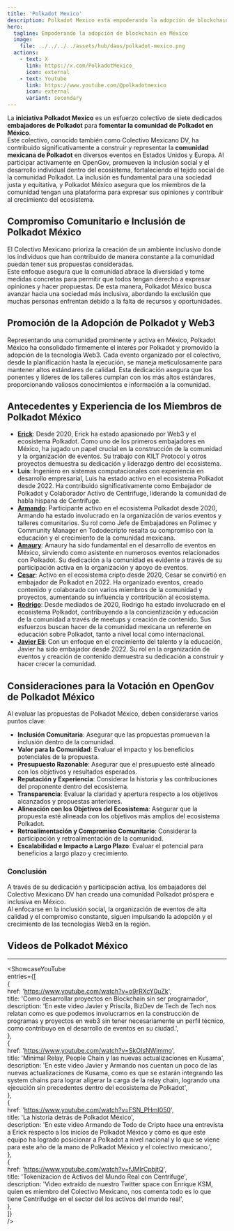 ```yaml
---
title: 'Polkadot Mexico'  
description: Polkadot Mexico está empoderando la adopción de blockchain y el compromiso comunitario a través de eventos inclusivos, educación y participación activa.  
hero:  
  tagline: Empoderando la adopción de blockchain en México  
  image:  
    file: ../../../../assets/hub/daos/polkadot-mexico.png  
  actions:  
    - text: X  
      link: https://x.com/PolkadotMexico_  
      icon: external  
    - text: Youtube  
      link: https://www.youtube.com/@polkadotmexico  
      icon: external  
      variant: secondary  
---
```



La **iniciativa Polkadot Mexico** es un esfuerzo colectivo de siete dedicados **embajadores de Polkadot** para **fomentar la comunidad de Polkadot en México**.  
Este colectivo, conocido también como Colectivo Mexicano DV, ha contribuido significativamente a construir y representar la **comunidad mexicana de Polkadot** en diversos eventos en Estados Unidos y Europa. Al participar activamente en OpenGov, promueven la inclusión social y el desarrollo individual dentro del ecosistema, fortaleciendo el tejido social de la comunidad Polkadot. La inclusión es fundamental para una sociedad justa y equitativa, y Polkadot México asegura que los miembros de la comunidad tengan una plataforma para expresar sus opiniones y contribuir al crecimiento del ecosistema.

## Compromiso Comunitario e Inclusión de Polkadot México  
El Colectivo Mexicano prioriza la creación de un ambiente inclusivo donde los individuos que han contribuido de manera constante a la comunidad puedan tener sus propuestas consideradas.  
Este enfoque asegura que la comunidad abrace la diversidad y tome medidas concretas para permitir que todos tengan derecho a expresar opiniones y hacer propuestas. De esta manera, Polkadot México busca avanzar hacia una sociedad más inclusiva, abordando la exclusión que muchas personas enfrentan debido a la falta de recursos y oportunidades.

## Promoción de la Adopción de Polkadot y Web3  
Representando una comunidad prominente y activa en México, Polkadot México ha consolidado firmemente el interés por Polkadot y promovido la adopción de la tecnología Web3. Cada evento organizado por el colectivo, desde la planificación hasta la ejecución, se maneja meticulosamente para mantener altos estándares de calidad. Esta dedicación asegura que los ponentes y líderes de los talleres cumplan con los más altos estándares, proporcionando valiosos conocimientos e información a la comunidad.

## Antecedentes y Experiencia de los Miembros de Polkadot México  
- **[Erick](https://x.com/w3nerick)**: Desde 2020, Erick ha estado apasionado por Web3 y el ecosistema Polkadot. Como uno de los primeros embajadores en México, ha jugado un papel crucial en la construcción de la comunidad y la organización de eventos. Su trabajo con KILT Protocol y otros proyectos demuestra su dedicación y liderazgo dentro del ecosistema.  
- **Luis**: Ingeniero en sistemas computacionales con experiencia en desarrollo empresarial, Luis ha estado activo en el ecosistema Polkadot desde 2022. Ha contribuido significativamente como Embajador de Polkadot y Colaborador Activo de Centrifuge, liderando la comunidad de habla hispana de Centrifuge.  
- **[Armando](https://x.com/th3hodlfather)**: Participante activo en el ecosistema Polkadot desde 2020, Armando ha estado involucrado en la organización de varios eventos y talleres comunitarios. Su rol como Jefe de Embajadores en Polimec y Community Manager en Tododecripto resalta su compromiso con la educación y el crecimiento de la comunidad mexicana.  
- **[Amaury](https://x.com/Amaurylr)**: Amaury ha sido fundamental en el desarrollo de eventos en México, sirviendo como asistente en numerosos eventos relacionados con Polkadot. Su dedicación a la comunidad es evidente a través de su participación activa en la organización y apoyo de eventos.  
- **[Cesar](https://x.com/Cesar_Ges)**: Activo en el ecosistema cripto desde 2020, Cesar se convirtió en embajador de Polkadot en 2022. Ha organizado eventos, creado contenido y colaborado con varios miembros de la comunidad y proyectos, aumentando su influencia y contribución al ecosistema.  
- **[Rodrigo](https://x.com/RodrigoHdezA)**: Desde mediados de 2020, Rodrigo ha estado involucrado en el ecosistema Polkadot, contribuyendo a la concientización y educación de la comunidad a través de meetups y creación de contenido. Sus esfuerzos buscan hacer de la comunidad mexicana un referente en educación sobre Polkadot, tanto a nivel local como internacional.  
- **[Javier Eli](https://x.com/JaviBlakeCR)**: Con un enfoque en el crecimiento del talento y la educación, Javier ha sido embajador desde 2022. Su rol en la organización de eventos y creación de contenido demuestra su dedicación a construir y hacer crecer la comunidad.

## Consideraciones para la Votación en OpenGov de Polkadot México  
Al evaluar las propuestas de Polkadot México, deben considerarse varios puntos clave:  
- **Inclusión Comunitaria**: Asegurar que las propuestas promuevan la inclusión dentro de la comunidad.  
- **Valor para la Comunidad**: Evaluar el impacto y los beneficios potenciales de la propuesta.  
- **Presupuesto Razonable**: Asegurar que el presupuesto esté alineado con los objetivos y resultados esperados.  
- **Reputación y Experiencia**: Considerar la historia y las contribuciones del proponente dentro del ecosistema.  
- **Transparencia**: Evaluar la claridad y apertura respecto a los objetivos alcanzados y propuestas anteriores.  
- **Alineación con los Objetivos del Ecosistema**: Asegurar que la propuesta esté alineada con los objetivos más amplios del ecosistema Polkadot.  
- **Retroalimentación y Compromiso Comunitario**: Considerar la participación y retroalimentación de la comunidad.  
- **Escalabilidad e Impacto a Largo Plazo**: Evaluar el potencial para beneficios a largo plazo y crecimiento.

### Conclusión  
A través de su dedicación y participación activa, los embajadores del Colectivo Mexicano DV han creado una comunidad Polkadot próspera e inclusiva en México.  
Al enfocarse en la inclusión social, la organización de eventos de alta calidad y el compromiso constante, siguen impulsando la adopción y el crecimiento de las tecnologías Web3 en la región.

## Videos de Polkadot México  
----------------  
<ShowcaseYouTube  
  entries={[  
          {  
      href: 'https://www.youtube.com/watch?v=o9rRXcY0uZk',  
      title: 'Como desarrollar proyectos en Blockchain sin ser programador',  
      description: 'En este video Javier y Priscila, BizDev de Tech de Tech nos relatan como es que podemos involucrarnos en la construcción de programas y proyectos en web3 sin tener necesariamente un perfil técnico, como contribuyo en el desarrollo de eventos en su ciudad.',  
     },  
      {  
      href: 'https://www.youtube.com/watch?v=SkOIsNWimmo',  
      title: 'Minimal Relay, People Chain y las nuevas actualizaciones en Kusama',  
      description: 'En este video Javier y Armando nos cuentan un poco de las nuevas actualizaciones de Kusama, como es que se estarán integrando las system chains para lograr aligerar la carga de la relay chain, logrando una ejecución sin precedentes dentro del ecosistema de Polkadot',  
    },  
    {  
      href: 'https://www.youtube.com/watch?v=FSN_PHmI050',  
      title: 'La historia detrás de Polkadot México',  
	  description: 'En este video Armando de Todo de Cripto hace una entrevista a Erick respecto a los inicios de Polkadot México y cómo es que este equipo ha logrado posicionar a Polkadot a nivel nacional y lo que se viene para este año de la mano de Polkadot México y el colectivo mexicano.',  
    },  
      {  
      href: 'https://www.youtube.com/watch?v=fJMlrCpbjtQ',  
      title: 'Tokenizacion de Activos del Mundo Real con Centrifuge',  
      description: 'Video extraído de nuestro Twitter space con Enrique KSM, quien es miembro del Colectivo Mexicano, nos comenta todo es lo que tiene Centrifudge en el sector del los activos del mundo real',  
    },  
  ]}  
/>  
